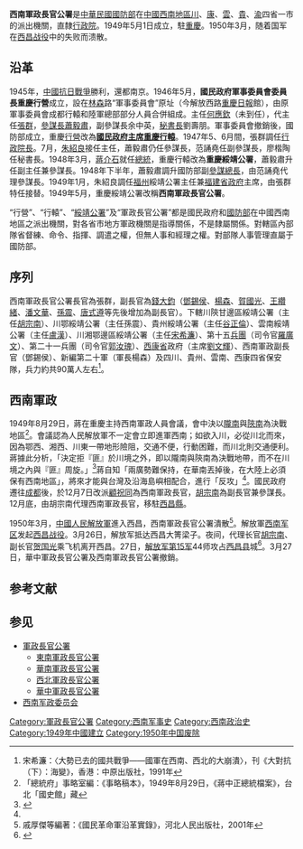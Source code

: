 '''西南軍政長官公署'''是[[中華民國國防部|中華民國國防部]]在[[中国西南地区|中國西南地區]][[四川省_(中華民國)|川]]、[[西康省|康]]、[[雲南省_(中華民國)|雲]]、[[貴州省_(中華民國)|貴]]、[[重慶市_(中華民國)|渝]]四省一市的派出機關，直隸[[行政院|行政院]]。1949年5月1日成立，駐[[重慶市_(中華民國)|重慶]]。1950年3月，随着国军在[[西昌战役|西昌战役]]中的失败而溃散。

== 沿革 ==
1945年，[[中國抗日戰爭|中國抗日戰爭]]勝利，還都南京。1946年5月，'''國民政府軍事委員會委員長重慶行營'''成立，設在[[林森|林森]]路“軍事委員會”原址（今解放西路[[重慶日報|重慶日報]]館），由原軍事委員會成都行轅和陸軍總部部分人員合併組成。主任[[何應欽|何應欽]]（未到任），代主任[[張群|張群]]，[[參謀長|參謀長]][[蕭毅肅|蕭毅肅]]，副參謀長余中英，[[秘書長|秘書長]]劉壽朋。軍事委員會撤銷後，國防部成立，重慶[[行營|行營]]改為'''[[國民政府主席|國民政府主席]][[重慶|重慶]][[行轅|行轅]]'''。1947年5、6月間，張群調任[[行政院長|行政院長]]。7月，[[朱紹良|朱紹良]]接任主任，蕭毅肅仍任參謀長，范誦堯任副參謀長，廖楷陶任秘書長。1948年3月，[[蔣介石|蔣介石]]就任[[總統|總統]]，重慶行轅改為'''重慶綏靖公署'''，蕭毅肅升任副主任兼參謀長。1948年下半年，蕭毅肅調升國防部副[[參謀總長|參謀總長]]，由范誦堯代理參謀長。1949年1月，朱紹良調任[[福州|福州]]綏靖公署主任兼[[福建省政府|福建省政府]]主席，由張群特任接替。1949年5月，重慶綏靖公署改稱'''西南軍政長官公署'''。

“行營”、“行轅”、“[[綏靖公署|綏靖公署]]”及“軍政長官公署”都是國民政府和[[中華民國國防部|國防部]]在中國西南地區之派出機關，對各省市地方軍政機關是指導關係，不是隸屬關係。對轄區內部隊省督練、命令、指揮、調遣之權，但無人事和經理之權。對部隊人事管理直屬于國防部。

== 序列 ==
西南軍政長官公署長官為張群，副長官為[[錢大鈞|錢大鈞]]（[[鄧錫侯|鄧錫侯]]、[[楊森_(中華民國將領)|楊森]]、[[賀國光|賀國光]]、[[王纘緒|王纘緒]]、[[潘文華|潘文華]]、[[孫震|孫震]]、[[唐式遵|唐式遵]]等先後增加為副長官）。下轄川陝甘邊區綏靖公署（主任[[胡宗南|胡宗南]]）、川鄂綏靖公署（主任孫震）、貴州綏靖公署（主任[[谷正倫|谷正倫]]）、雲南綏靖公署（主任[[盧漢|盧漢]]）、川湘鄂邊區綏靖公署（主任[[宋希濂|宋希濂]]）、第十五[[兵團|兵團]]（司令官[[羅廣文|羅廣文]]）、第二十一兵團（司令官[[郭汝瑰|郭汝瑰]]）、[[西康省|西康省]]政府（主席[[刘文辉|劉文輝]]）、西南軍政副長官（鄧錫侯）、新編第二十軍（軍長楊森）及四川、貴州、雲南、西康四省保安隊，兵力約共90萬人左右<ref name="崩潰">宋希濂：〈大勢已去的國共戰爭——國軍在西南、西北的大崩潰〉，刊《大對抗（下）：海變》，香港：中原出版社，1991年</ref>。

== 西南軍政 ==
1949年8月29日，蔣在重慶主持西南軍政人員會議，會中決以[[隴南|隴南]]與[[陝南|陝南]]為決戰地區<ref>「總統府」事略室編：《事略稿本》，1949年8月29日，《蔣中正總統檔案》，台北「國史館」藏</ref>。會議認為人民解放軍不一定會立即進軍西南；如欲入川，必從川北而來，因為鄂西、湘西、川東一帶地形險阻，交通不便，行動困難，而川北則交通便利。蔣據此分析，「決定拒『匪』於川境之外，即以隴南與陝南為決戰地帶，而不在川境之內與『匪』周旋。」<ref name="本末第二卷">{{cite book|editors=周鴻、朱漢國主編|title=《中國二十世紀紀事本末》第二卷|location=濟南|publisher=山東人民出版社|year=2000|isbn=7209024034}}</ref>{{rp|701}}蔣自知「兩廣勢難保持，在華南丟掉後，在大陸上必須保有西南地區」，將來才能與台灣及沿海島嶼相配合，進行「反攻」<ref name="本末第二卷"/>{{rp|703}}。國民政府遷往[[成都|成都]]後，於12月7日改派[[顧祝同|顧祝同]]為西南軍政長官，[[胡宗南|胡宗南]]為副長官兼參謀長。12月底，由胡宗南代理西南軍政長官，移駐[[西昌县_(清朝)|西昌縣]]。<p>1950年3月，[[中國人民解放軍|中國人民解放軍]]進入西昌，西南軍政長官公署潰散<ref>戚厚傑等編著：《國民革命軍沿革實錄》，河北人民出版社，2001年</ref>{{rp|808}}。解放軍[[西南军区|西南军区]]发起[[西昌战役|西昌战役]]。3月26日，解放军抵达西昌大箐梁子。夜间，代理长官[[胡宗南|胡宗南]]、副长官[[賀國光|贺国光]]乘飞机离开西昌。27日，[[中国人民解放军第15军|解放军第15军]]44师攻占[[西昌市|西昌县]]城<ref>{{cite web |url = http://web.xichang.gov.cn/shownews.aspx?id=517 |title = 解放战争中的最后一仗——西昌战役 |accessdate = 2015-12-13 |author = 作者：张正宁、姜...... |date = 2004-08-17 |website = 中国·西昌网站，来源：走进西昌 |language = zh-Hans |deadurl = yes |archiveurl = https://web.archive.org/web/20151222120639/http://web.xichang.gov.cn/shownews.aspx?id=517 |archivedate = 2015-12-22 }}</ref>。3月27日，華中軍政長官公署及西南軍政長官公署撤銷。

== 参考文献 ==
{{Reflist|30em}}

== 参见 ==
{{Portal|中華民國}}
* [[軍政長官公署|軍政長官公署]]
** [[東南軍政長官公署|東南軍政長官公署]]
** [[華南軍政長官公署|華南軍政長官公署]]
** [[西北軍政長官公署|西北軍政長官公署]]
** [[華中軍政長官公署|華中軍政長官公署]]
* [[西南军政委员会|西南军政委员会]]

[[Category:軍政長官公署|Category:軍政長官公署]]
[[Category:西南军事史|Category:西南军事史]]
[[Category:西南政治史|Category:西南政治史]]
[[Category:1949年中國建立|Category:1949年中國建立]]
[[Category:1950年中国废除|Category:1950年中国废除]]